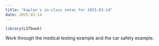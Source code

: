 ```yaml
---
title: "Kaplan's in-class notes for 2025-03-14"
date: 2025-03-14
---
```


```r
library(LSTbook)
```


Work through the medical testing example  and the car safety example.
